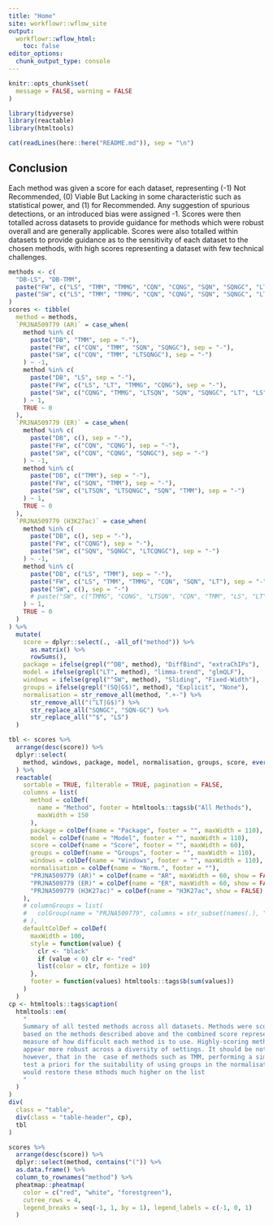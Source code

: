 ```yaml
---
title: "Home"
site: workflowr::wflow_site
output:
  workflowr::wflow_html:
    toc: false
editor_options:
  chunk_output_type: console
---
```


```r
knitr::opts_chunk$set(
  message = FALSE, warning = FALSE
)
```

```r
library(tidyverse)
library(reactable)
library(htmltools)
```


```r
cat(readLines(here::here("README.md")), sep = "\n")
```


## Conclusion

Each method was given a score for each dataset, representing (-1) Not Recommended, (0) Viable But Lacking in some characteristic such as statistical power, and (1) for Recommended.
Any suggestion of spurious detections, or an introduced bias were assigned -1.
Scores were then totalled across datasets to provide guidance for methods which were robust overall and are generally applicable.
Scores were also totalled within datasets to provide guidance as to the sensitivity of each dataset to the chosen methods, with high scores representing a dataset with few technical challenges.

```r
methods <- c(
  "DB-LS", "DB-TMM", 
  paste("FW", c("LS", "TMM", "TMMG", "CQN", "CQNG", "SQN", "SQNGC", "LT"), sep = "-"),
  paste("SW", c("LS", "TMM", "TMMG", "CQN", "CQNG", "SQN", "SQNGC", "LT", "LTSQN", "LTSQNGC"), sep = "-")
)
scores <- tibble(
  method = methods,
  `PRJNA509779 (AR)` = case_when(
    method %in% c(
      paste("DB", "TMM", sep = "-"), 
      paste("FW", c("CQN", "TMM", "SQN", "SQNGC"), sep = "-"),
      paste("SW", c("CQN", "TMM", "LTSQNGC"), sep = "-")
    ) ~ -1,
    method %in% c(
      paste("DB", "LS", sep = "-"), 
      paste("FW", c("LS", "LT", "TMMG", "CQNG"), sep = "-"),
      paste("SW", c("CQNG", "TMMG", "LTSQN", "SQN", "SQNGC", "LT", "LS"), sep = "-")
    ) ~ 1,
    TRUE ~ 0
  ),
  `PRJNA509779 (ER)` = case_when(
    method %in% c(
      paste("DB", c(), sep = "-"),
      paste("FW", c("CQN", "CQNG"), sep = "-"),
      paste("SW", c("CQN", "CQNG", "SQNGC"), sep = "-")
    ) ~ -1,
    method %in% c(
      paste("DB", c("TMM"), sep = "-"), 
      paste("FW", c("SQN", "TMM"), sep = "-"),
      paste("SW", c("LTSQN", "LTSQNGC", "SQN", "TMM"), sep = "-")
    ) ~ 1,
    TRUE ~ 0
  ),
  `PRJNA509779 (H3K27ac)` = case_when(
    method %in% c(
      paste("DB", c(), sep = "-"),
      paste("FW", c("CQNG"), sep = "-"),
      paste("SW", c("SQN", "SQNGC", "LTCQNGC"), sep = "-")
    ) ~ -1,
    method %in% c(
      paste("DB", c("LS", "TMM"), sep = "-"), 
      paste("FW", c("LS", "TMM", "TMMG", "CQN", "SQN", "LT"), sep = "-"),
      paste("SW", c(), sep = "-")
      # paste("SW", c("TMMG", "CQNG", "LTSQN", "CQN", "TMM", "LS", "LT"), sep = "-")
    ) ~ 1,
    TRUE ~ 0
  )
) %>% 
  mutate(
    score = dplyr::select(., -all_of("method")) %>% 
      as.matrix() %>% 
      rowSums(),
    package = ifelse(grepl("^DB", method), "DiffBind", "extraChIPs"),
    model = ifelse(grepl("LT", method), "limma-trend", "glmQLF"),
    windows = ifelse(grepl("^SW", method), "Sliding", "Fixed-Width"),
    groups = ifelse(grepl("(SQ|G$)", method), "Explicit", "None"),
    normalisation = str_remove_all(method, ".+-") %>% 
      str_remove_all("(^LT|G$)") %>% 
      str_replace_all("SQNGC", "SQN-GC") %>% 
      str_replace_all("^$", "LS")
  )
```

```r
tbl <- scores %>% 
  arrange(desc(score)) %>% 
  dplyr::select(
    method, windows, package, model, normalisation, groups, score, everything()
  ) %>% 
  reactable(
    sortable = TRUE, filterable = TRUE, pagination = FALSE,
    columns = list(
      method = colDef(
        name = "Method", footer = htmltools::tags$b("All Methods"), 
        maxWidth = 150
      ),
      package = colDef(name = "Package", footer = "", maxWidth = 110),
      model = colDef(name = "Model", footer = "", maxWidth = 110),
      score = colDef(name = "Score", footer = "", maxWidth = 60),
      groups = colDef(name = "Groups", footer = "", maxWidth = 110),
      windows = colDef(name = "Windows", footer = "", maxWidth = 110),
      normalisation = colDef(name = "Norm.", footer = ""),
      "PRJNA509779 (AR)" = colDef(name = "AR", maxWidth = 60, show = FALSE),
      "PRJNA509779 (ER)" = colDef(name = "ER", maxWidth = 60, show = FALSE),
      "PRJNA509779 (H3K27ac)" = colDef(name = "H3K27ac", show = FALSE)
    ),
    # columnGroups = list(
    #   colGroup(name = "PRJNA509779", columns = str_subset(names(.), "PRJNA509779"))
    # ),
    defaultColDef = colDef(
      maxWidth = 100, 
      style = function(value) {
        clr <- "black"
        if (value < 0) clr <- "red"
        list(color = clr, fontize = 10)
      },
      footer = function(values) htmltools::tags$b(sum(values))
    )
  )
cp <- htmltools::tags$caption(
  htmltools::em(
    "
    Summary of all tested methods across all datasets. Methods were scored 
    based on the methods described above and the combined score represents a
    measure of how difficult each method is to use. Highly-scoring methods 
    appear more robust across a diversity of settings. It should be noted,
    however, that in the  case of methods such as TMM, performing a simple
    test a priori for the suitability of using groups in the normalisation, 
    would restore these mthods much higher on the list
    "
  )
)
div(
  class = "table",
  div(class = "table-header", cp),
  tbl
)
```

```r
scores %>% 
  arrange(desc(score)) %>% 
  dplyr::select(method, contains("(")) %>% 
  as.data.frame() %>% 
  column_to_rownames("method") %>% 
  pheatmap::pheatmap(
    color = c("red", "white", "forestgreen"), 
    cutree_rows = 4,
    legend_breaks = seq(-1, 1, by = 1), legend_labels = c(-1, 0, 1)
  )
```

